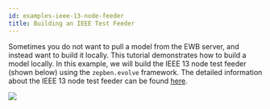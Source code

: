 ```yaml
---
id: examples-ieee-13-node-feeder
title: Building an IEEE Test Feeder
---
```



Sometimes you do not want to pull a model from the EWB server, and instead want to build it locally.
This tutorial demonstrates how to build a model locally. In this example, we will build the IEEE 13 node test feeder (shown below) using the `zepben.evolve` framework.
The detailed information about the IEEE 13 node test feeder can be found [here](https://cmte.ieee.org/pes-testfeeders/resources/).

![](./assets/ieee_network.jpg)
